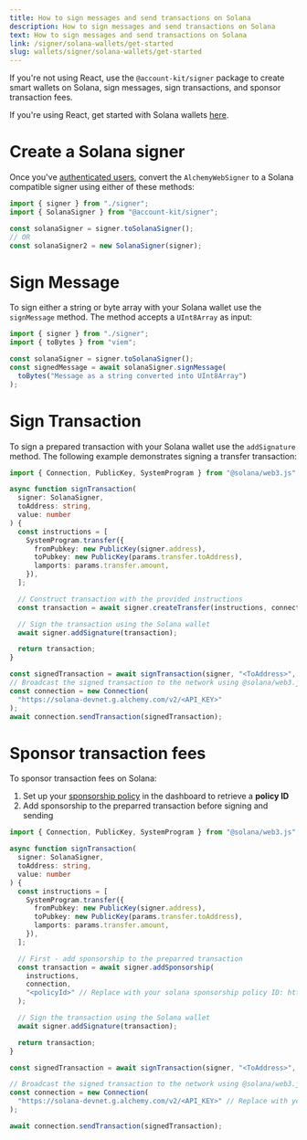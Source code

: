 ```yaml
---
title: How to sign messages and send transactions on Solana
description: How to sign messages and send transactions on Solana
text: How to sign messages and send transactions on Solana
link: /signer/solana-wallets/get-started
slug: wallets/signer/solana-wallets/get-started
---
```


If you're not using React, use the `@account-kit/signer` package to create smart wallets on Solana, sign messages, sign transactions, and sponsor transaction fees.

If you're using React, get started with Solana wallets [here](/docs/wallets/signer/solana-wallets/solana-signer-package).

# Create a Solana signer

Once you've [authenticated users](/docs/wallets/signer/quickstart), convert the `AlchemyWebSigner` to a Solana compatible signer using either of these methods:

<CodeBlocks>

```ts twoslash example.ts
import { signer } from "./signer";
import { SolanaSigner } from "@account-kit/signer";

const solanaSigner = signer.toSolanaSigner();
// OR
const solanaSigner2 = new SolanaSigner(signer);
```

<Markdown src="../../../shared/signer/signer.mdx" />

</CodeBlocks>

# Sign Message

To sign either a string or byte array with your Solana wallet use the `signMessage` method. The method accepts a `UInt8Array` as input:

<CodeBlocks>

```ts twoslash example.ts
import { signer } from "./signer";
import { toBytes } from "viem";

const solanaSigner = signer.toSolanaSigner();
const signedMessage = await solanaSigner.signMessage(
  toBytes("Message as a string converted into UInt8Array")
);
```

<Markdown src="../../../shared/signer/signer.mdx" />

</CodeBlocks>

# Sign Transaction

To sign a prepared transaction with your Solana wallet use the `addSignature` method. The following example demonstrates signing a transfer transaction:

```ts signing-transaction-solana-signer.tsx
import { Connection, PublicKey, SystemProgram } from "@solana/web3.js";

async function signTransaction(
  signer: SolanaSigner,
  toAddress: string,
  value: number
) {
  const instructions = [
    SystemProgram.transfer({
      fromPubkey: new PublicKey(signer.address),
      toPubkey: new PublicKey(params.transfer.toAddress),
      lamports: params.transfer.amount,
    }),
  ];

  // Construct transaction with the provided instructions
  const transaction = await signer.createTransfer(instructions, connection);

  // Sign the transaction using the Solana wallet
  await signer.addSignature(transaction);

  return transaction;
}

const signedTransaction = await signTransaction(signer, "<ToAddress>", 1234);
// Broadcast the signed transaction to the network using @solana/web3.js
const connection = new Connection(
  "https://solana-devnet.g.alchemy.com/v2/<API_KEY>"
);
await connection.sendTransaction(signedTransaction);
```

# Sponsor transaction fees

To sponsor transaction fees on Solana:

1. Set up your [sponsorship policy](https://dashboard.alchemy.com/services/gas-manager/configuration) in the dashboard to retrieve a **policy ID**
2. Add sponsorship to the preparred transaction before signing and sending

```ts sponsored-solana-transaction-signer.tsx
import { Connection, PublicKey, SystemProgram } from "@solana/web3.js";

async function signTransaction(
  signer: SolanaSigner,
  toAddress: string,
  value: number
) {
  const instructions = [
    SystemProgram.transfer({
      fromPubkey: new PublicKey(signer.address),
      toPubkey: new PublicKey(params.transfer.toAddress),
      lamports: params.transfer.amount,
    }),
  ];

  // First - add sponsorship to the preparred transaction
  const transaction = await signer.addSponsorship(
    instructions,
    connection,
    "<policyId>" // Replace with your solana sponsorship policy ID: https://dashboard.alchemy.com/services/gas-manager/configuration
  );

  // Sign the transaction using the Solana wallet
  await signer.addSignature(transaction);

  return transaction;
}

const signedTransaction = await signTransaction(signer, "<ToAddress>", 1234);

// Broadcast the signed transaction to the network using @solana/web3.js
const connection = new Connection(
  "https://solana-devnet.g.alchemy.com/v2/<API_KEY>" // Replace with your Alchemy API key
);

await connection.sendTransaction(signedTransaction);
```
